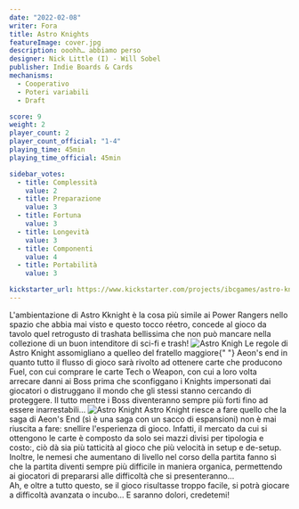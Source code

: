 ```yaml
---
date: "2022-02-08"
writer: Fora
title: Astro Knights
featureImage: cover.jpg
description: ooohh… abbiamo perso
designer: Nick Little (I) - Will Sobel
publisher: Indie Boards & Cards
mechanisms:
  - Cooperativo
  - Poteri variabili
  - Draft

score: 9
weight: 2
player_count: 2
player_count_official: "1-4"
playing_time: 45min
playing_time_official: 45min

sidebar_votes:
  - title: Complessità
    value: 2
  - title: Preparazione
    value: 3
  - title: Fortuna
    value: 3
  - title: Longevità
    value: 3
  - title: Componenti
    value: 4
  - title: Portabilità
    value: 3

kickstarter_url: https://www.kickstarter.com/projects/ibcgames/astro-knights
---
```


<Setting>
  L'ambientazione di Astro Kknight è la cosa più simile ai Power Rangers nello
  spazio che abbia mai visto e questo tocco réetro, concede al gioco da tavolo
  quel retrogusto di trashata bellissima che non può mancare nella collezione di
  un buon intenditore di sci-fi e trash!
</Setting>

<img src="./game1.jpg" alt="Astro Knigh" />

<Rules>
  Le regole di Astro Knight assomigliano a quelleo del fratello maggiore{" "}
  <Link to="/aeon-s-end/">Aeon's end</Link> in quanto tutto il flusso di gioco
  sarà rivolto ad ottenere carte che producono Fuel, con cui comprare le carte
  Tech o Weapon, con cui a loro volta arrecare danni ai Boss prima che
  sconfiggano i Knights impersonati dai giocatori o distruggano il mondo che gli
  stessi stanno cercando di proteggere. Il tutto mentre i Boss diventeranno
  sempre più forti fino ad essere inarrestabili…
</Rules>

<img src="./game2.jpg" alt="Astro Knight " />

<Feedback>
  Astro Knight riesce a fare quello che la saga di Aeon's End (sì è una saga con
  un sacco di espansioni) non è mai riuscita a fare: snellire l'esperienza di
  gioco. Infatti, il mercato da cui si ottengono le carte è composto da solo sei
  mazzi divisi per tipologia e costo:, ciò dà sia più tatticità al gioco che più
  velocità in setup e de-setup. Inoltre, le nemesi che aumentano di livello nel
  corso della partita fanno sì che la partita diventi sempre più difficile in
  maniera organica, permettendo ai giocatori di prepararsi alle difficoltà che
  si presenteranno…
  <br />
  Ah, e oltre a tutto questo, se il gioco risultasse troppo facile, si potrà
  giocare a difficoltà avanzata o incubo… E saranno dolori, credetemi!
</Feedback>
